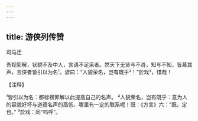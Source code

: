 ```yaml
---
---
---
```

title: 游侠列传赞
---



司马迁

吾视郭解，状貌不及中人，言语不足采者。然天下无贤与不肖，知与不知，皆慕其声，言侠者皆引以为名¹。谚曰：“人貌荣名，岂有既乎²！”於戏³，惜哉！

【注释】

¹皆引以为名：都标榜郭解以此提高自己的名声。
²人貌荣名，岂有既乎：意为人的容貌好坏与道德名声的高低，哪里有一定的联系呢！既：《方言》六：“既，定也。”
³於戏：同“呜呼”。